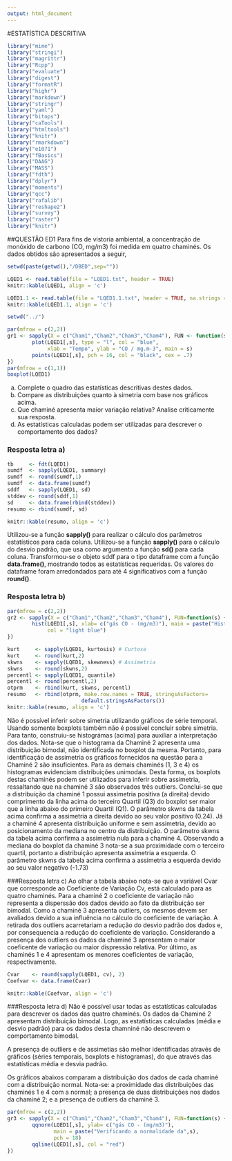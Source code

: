 ```yaml
---
output: html_document
---
```

#ESTATÍSTICA DESCRITIVA
```r
library("mime")
library("stringi")
library("magrittr") 
library("Rcpp")
library("evaluate")
library("digest")
library("formatR")
library("highr")
library("markdown")
library("stringr")
library("yaml")
library("bitops")
library("caTools")
library("htmltools")
library("knitr")
library("rmarkdown")
library("e1071")
library("fBasics")
library("DAAG")
library("MASS")
library("fdth")
library("dplyr")
library("moments")
library("qcc")
library("rafalib")
library("reshape2")
library("survey")
library("raster")
library("knitr")
```

##QUESTÃO ED1
Para fins de vistoria ambiental, a concentração de monóxido de carbono (CO, mg/m3)
foi medida em quatro chaminés. Os dados obtidos são apresentados a seguir,

```r
setwd(paste(getwd(),"/DBED",sep=""))

LQED1 <- read.table(file = "LQED1.txt", header = TRUE)
knitr::kable(LQED1, align = 'c')

LQED1.1 <- read.table(file = "LQED1.1.txt", header = TRUE, na.strings = "NA")
knitr::kable(LQED1.1, align = 'c')

setwd("../")
```

```r
par(mfrow = c(2,2))
gr1 <- sapply(X = c("Cham1","Cham2","Cham3","Cham4"), FUN <- function(s) {
        plot(LQED1[,s], type = "l", col = "blue",  
             xlab = "Tempo", ylab = "CO / mg.m-3", main = s) 
        points(LQED1[,s], pch = 16, col = "black", cex = .7)
})
par(mfrow = c(1,1))
boxplot(LQED1)
```

a) Complete o quadro das estatísticas descritivas destes dados.
b) Compare as distribuições quanto à simetria com base nos gráficos acima.
c) Que chaminé apresenta maior variação relativa? Analise criticamente sua resposta.
d) As estatísticas calculadas podem ser utilizadas para descrever o comportamento dos dados?

### Resposta letra a)
```r
tb     <- fdt(LQED1)
sumdf  <- sapply(LQED1, summary) 
sumdf  <- round(sumdf,1) 
sumdf  <- data.frame(sumdf) 
sddf   <- sapply(LQED1, sd) 
stddev <- round(sddf,1) 
sd     <- data.frame(rbind(stddev)) 
resumo <- rbind(sumdf, sd)

knitr::kable(resumo, align = 'c')
```

Utilizou-se a função **sapply()** para realizar o cálculo dos parâmetros estatísticos para cada coluna. Utilizou-se a função **sapply()** para o cálculo do desvio padrão, que usa como argumento a função **sd()** para cada coluna. Transformou-se o objeto sddf para o tipo dataframe com a função **data.frame()**, mostrando todos as estatísticas requeridas. Os valores do dataframe foram arredondados para até 4 significativos com a função **round()**.

### Resposta letra b)
```r
par(mfrow = c(2,2))
gr2 <- sapply(X = c("Cham1","Cham2","Cham3","Cham4"), FUN=function(s) {
        hist(LQED1[,s], xlab= c("gás CO - (mg/m3)"), main = paste("Histogram of ",s), 
             col = "light blue")
})
```

```r
kurt     <- sapply(LQED1, kurtosis) # Curtose
kurt     <- round(kurt,2)
skwns    <- sapply(LQED1, skewness) # Assimetria
skwns    <- round(skwns,2)
percentl <- sapply(LQED1, quantile)
percentl <- round(percentl,2)
otprm    <- rbind(kurt, skwns, percentl)
resumo   <- rbind(otprm, make.row.names = TRUE, stringsAsFactors=
                        default.stringsAsFactors())
knitr::kable(resumo, align = 'c')
```

Não é possível inferir sobre simetria utilizando gráficos de série temporal. Usando somente boxplots também não é possível concluir sobre simetria. Para tanto, construiu-se histográmas (acima) para auxiliar a interpretação dos dados. Nota-se que o histograma da Chaminé 2 apresenta uma distribuição bimodal, não identificada no boxplot da mesma. Portanto, para identificação de assimetria os gráficos fornecidos na questão para a Chaminé 2 são insuficientes. Para as demais chaminés (1, 3 e 4) os histogramas evidenciam distribuições unimodais. Desta forma, os boxplots destas chaminés podem ser utilizados para inferir sobre assimetria, ressaltando que na chaminé 3 são observados três outliers. Conclui-se que a distribuição da chaminé 1 possui assimetria positiva (a direita) devido comprimento da linha acima do terceiro Quartil (Q3) do boxplot ser maior que a linha abaixo do primeiro Quartil (Q1). O parâmetro skwns da tabela acima confirma a assimetria a direita devido ao seu valor positivo (0.24). Já a chaminé 4 apresenta distribuição uniforme e sem assimetria, devido ao posicionamento da mediana no centro da distribuição. O parâmetro skwns da tabela acima confirma a assimetria nula para a chaminé 4. Observando a mediana do boxplot da chaminé 3 nota-se a sua proximidade com o terceiro quartil, portanto a distribuição apresenta assimetria a esquerda. O parâmetro skwns da tabela acima confirma a assimetria a esquerda devido ao seu valor negativo (-1.73)

###Resposta letra c)
Ao olhar a tabela abaixo nota-se que a variável Cvar que corresponde ao Coeficiente de Variação Cv, está calculado para as quatro chaminés. Para a chaminé 2 o coeficiente de variação não representa a disperssão dos dados devido ao fato da distribuição ser bimodal. Como a chaminé 3 apresenta outliers, os mesmos devem ser avaliados devido a sua influência no cálculo do coeficiente de variação. A retirada dos outliers acarretariam a redução do desvio padrão dos dados e, por consequencia a redução do coeficiente de variação. Considerando a presença dos outliers os dados da chaminé 3 apresentam o maior coeficente de variação ou maior dispressão relativa. Por último, as chaminés 1 e 4 apresentam os menores coeficientes de variação, respectivamente. 

```r
Cvar    <- round(sapply(LQED1, cv), 2)
Coefvar <- data.frame(Cvar)

knitr::kable(Coefvar, align = 'c')
```

###Resposta letra d)
Não é possível usar todas as estatísticas calculadas para descrever os dados das quatro chaminés. Os dados da Chaminé 2 apresentam distribuição bimodal. Logo, as estatísticas calculadas (média e desvio padrão) para os dados desta chamniné não descrevem o comportamento bimodal.

A presença de outliers e de assimetias são melhor identificadas através de gráficos (séries temporais, boxplots e histogramas), do que através das estatísticas média e desvia padrão.

Os gráficos abaixos comparam a distribuição dos dados de cada chaminé com a distribuição normal. Nota-se: a proximidade das distribuições das chaminés 1 e 4 com a normal; a presença de duas distribuições nos dados da chaminé 2; e a presença de outliers da chaminé 3.

```r
par(mfrow = c(2,2))
gr3 <- sapply(X = c("Cham1","Cham2","Cham3","Cham4"), FUN=function(s) {
        qqnorm(LQED1[,s], ylab= c("gás CO - (mg/m3)"), 
               main = paste("Verificando a normalidade da",s), 
               pch = 18)
        qqline(LQED1[,s], col = "red")
})
```